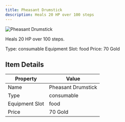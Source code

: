 ```yaml
---
title: Pheasant Drumstick
description: Heals 20 HP over 100 steps
---
```


<div className="flex items-start gap-6 mb-8">
  <div className="flex-shrink-0">
    <img src="/assets/resources/cooking/drumstick.png" alt="Pheasant Drumstick" className="w-24 h-24 border rounded-lg" />
  </div>
  <div className="flex-1">
    <div className="space-y-2">
      <p className="text-lg text-muted-foreground">Heals 20 HP over 100 steps.</p>
      <div className="flex flex-wrap gap-4 text-sm">
        <span className="px-2 py-1 bg-green-100 dark:bg-green-900 rounded-md">
          Type: consumable
        </span>
        <span className="px-2 py-1 bg-purple-100 dark:bg-purple-900 rounded-md">
          Equipment Slot: food
        </span>
        <span className="px-2 py-1 bg-yellow-100 dark:bg-yellow-900 rounded-md">
          Price: 70 Gold
        </span>
      </div>
    </div>
  </div>
</div>

## Item Details
| Property | Value |
|----------|-------|
| Name | Pheasant Drumstick |
| Type | consumable |
| Equipment Slot | food |
| Price | 70 Gold |

